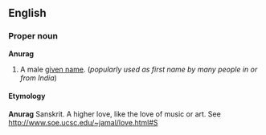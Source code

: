 ==English==
===Proper noun===
'''Anurag'''
#A male [[given name]]. (''popularly used as first name by many people in or from India'')

====Etymology====
'''Anurag''' Sanskrit. A higher love, like the love of music or art. See [[http://www.soe.ucsc.edu/~jamal/love.html#S]]